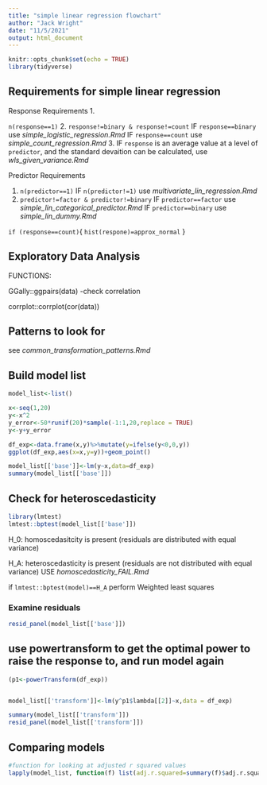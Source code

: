 ```yaml
---
title: "simple linear regression flowchart"
author: "Jack Wright"
date: "11/5/2021"
output: html_document
---
```


```r
knitr::opts_chunk$set(echo = TRUE)
library(tidyverse)
```


## Requirements for simple linear regression
Response Requirements
1.

`n(response==1)`
2.
`response!=binary & response!=count`
 IF `response==binary`
 use *simple_logistic_regression.Rmd*
 IF `response==count`
 use *simple_count_regression.Rmd*
3.
  IF `response` is an average value at a level of `predictor`, and the standard devaition can be calculated, 
      use *wls_given_variance.Rmd* 

Predictor Requirements

1.
`n(predictor==1)`
  IF 
  `n(predictor!=1)` 
   use *multivariate_lin_regression.Rmd*
2.
`predictor!=factor & predictor!=binary`
  IF 
  `predictor==factor` 
   use *simple_lin_categorical_predictor.Rmd*
  IF
  `predictor==binary`
  use *simple_lin_dummy.Rmd*


`if (response==count)`{
`hist(respone)=approx_normal`
}


## Exploratory Data Analysis

FUNCTIONS:

GGally::ggpairs(data)
-check correlation

corrplot::corrplot(cor(data))

## Patterns to look for

see *common_transformation_patterns.Rmd*


## Build model list

```r
model_list<-list()
```


```r
x<-seq(1,20)
y<-x^2
y_error<-50*runif(20)*sample(-1:1,20,replace = TRUE)
y<-y+y_error

df_exp<-data.frame(x,y)%>%mutate(y=ifelse(y<0,0,y))
ggplot(df_exp,aes(x=x,y=y))+geom_point()
```


```r
model_list[['base']]<-lm(y~x,data=df_exp)
summary(model_list[['base']])


```

## Check for heteroscedasticity

```r
library(lmtest)
lmtest::bptest(model_list[['base']])
```
H_0: homoscedasitcity is present (residuals are distributed with equal variance)

H_A: heteroscedasticity is present (residuals are not distributed with equal variance) USE *homoscedasticity_FAIL.Rmd*


if `lmtest::bptest(model)==H_A` perform Weighted least squares


### Examine residuals

```r
resid_panel(model_list[['base']])
```



## use powertransform to get the optimal power to raise the response to, and run model again


```r
(p1<-powerTransform(df_exp))


model_list[['transform']]<-lm(y^p1$lambda[[2]]~x,data = df_exp)

summary(model_list[['transform']])
resid_panel(model_list[['transform']])
```


## Comparing models

```r
#function for looking at adjusted r squared values
lapply(model_list, function(f) list(adj.r.squared=summary(f)$adj.r.squared,beta_estimate=f$coefficient[[2]],confidence_interval=confint(f)))
```

